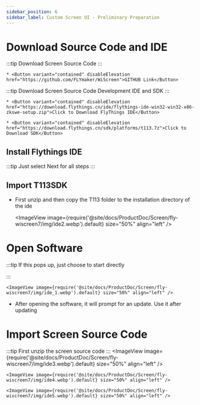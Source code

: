 ```yaml
---
sidebar_position: 6
sidebar_label: Custom Screen UI - Preliminary Preparation
---
```





# Download Source Code and IDE


:::tip
Download Screen Source Code
:::

    * <Button variant="contained" disableElevation href="https://github.com/FLYmaker/WiScreen">GITHUB Link</Button>

:::tip
Download Screen Source Code Development IDE and SDK
:::

    * <Button variant="contained" disableElevation href="https://download.flythings.cn/ide/flythings-ide-win32-win32-x86-zkswe-setup.zip">Click to Download FlyThings IDE</Button>

    * <Button variant="contained" disableElevation href="https://download.flythings.cn/sdk/platforms/t113.7z">Click to Download SDK</Button>


## Install Flythings IDE

:::tip
Just select Next for all steps
:::

## Import T113SDK
* First unzip and then copy the T113 folder to the installation directory of the ide

    <ImageView image={require('@site/docs/ProductDoc/Screen/fly-wiscreen7/img/ide2.webp').default} size="50%" align="left" />



# Open Software

:::tip
If this pops up, just choose to start directly

:::

    <ImageView image={require('@site/docs/ProductDoc/Screen/fly-wiscreen7/img/ide_1.webp').default} size="50%" align="left" />

* After opening the software, it will prompt for an update. Use it after updating


# Import Screen Source Code

:::tip
First unzip the screen source code
:::
    <ImageView image={require('@site/docs/ProductDoc/Screen/fly-wiscreen7/img/ide3.webp').default} size="50%" align="left" />

    <ImageView image={require('@site/docs/ProductDoc/Screen/fly-wiscreen7/img/ide4.webp').default} size="50%" align="left" />

    <ImageView image={require('@site/docs/ProductDoc/Screen/fly-wiscreen7/img/ide5.webp').default} size="50%" align="left" />